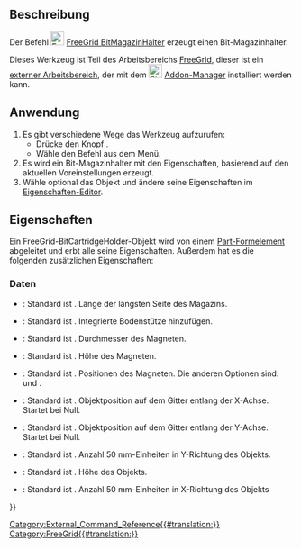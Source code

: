 <languages/>

{{Docnav
|[[FreeGrid_StorageBox/de|LagerKasten]]
|[[FreeGrid_StorageGrid/de|LagerGitter]]
|[[FreeGrid_Workbench/de|FreeGrid]]
|IconL=FreeGrid_StorageBox.svg
|IconR=FreeGrid_StorageGrid.svg
|IconC=FreeGridWorkbench.svg
}}

{{GuiCommand/de
|Name=FreeGrid BitCartridgeHolder
|Name/de=FreeGrid BitMagazinHalter
|MenuLocation=FreeeGrid → Bit-Magazinhalter
|Workbenches=[[FreeGrid_Workbench/de|FreeGrid]]
|Version=
|SeeAlso=
}}

<span id="Description"></span>
==Beschreibung==

Der Befehl [[Image:FreeGrid_BitCartridgeHolder.svg|24px]] [[FreeGrid_BitCartridgeHolder/de|FreeGrid BitMagazinHalter]] erzeugt einen Bit-Magazinhalter.

Dieses Werkzeug ist Teil des Arbeitsbereichs  [[FreeGrid_Workbench/de|FreeGrid]], dieser ist ein [[External_workbenches/de|externer Arbeitsbereich]], der mit dem [[Image:Std_AddonMgr.svg|24px]] [[Std_AddonMgr/de|Addon-Manager]] installiert werden kann.

<span id="Usage"></span>
==Anwendung==

# Es gibt verschiedene Wege das Werkzeug aufzurufen:
#* Drücke den Knopf {{Button|[[Image:FreeGrid_BitCartridgeHolder.svg|16px]] [[FreeGrid_BitCartridgeHolder/de|Bit-Magazinhalter]]}}.
#* Wähle den Befehl {{MenuCommand|FreeGrid → [[Image:FreeGrid_BitCartridgeHolder.svg|16px]] Bit-Magazinhalter}} aus dem Menü.
# Es wird ein Bit-Magazinhalter mit den Eigenschaften, basierend auf den aktuellen Voreinstellungen erzeugt.
# Wähle optional das Objekt und ändere seine Eigenschaften im [[Property_editor/de|Eigenschaften-Editor]].

<span id="Properties"></span>
==Eigenschaften==

Ein FreeGrid-BitCartridgeHolder-Objekt wird von einem [[Part_Feature/de|Part-Formelement]] abgeleitet und erbt alle seine Eigenschaften. Außerdem hat es die folgenden zusätzlichen Eigenschaften:

<span id="Data"></span>
===Daten===

{{Properties_Title|Bit Cartridge Holder features}}

* {{PropertyData/de|Side Length|Length}}: Standard ist {{value|15.0 mm}}. Länge der längsten Seite des Magazins.

{{Properties_Title|Box features}}

* {{PropertyData/de|Floor Support|Bool}}: Standard ist {{TRUE}}. Integrierte Bodenstütze hinzufügen.

{{Properties_Title|Magnet mount}}

* {{PropertyData/de|Magnet Diameter|Length}}: Standard ist {{Value|6 mm}}. Durchmesser des Magneten.
* {{PropertyData/de|Magnet Height|Length}}: Standard ist {{Value|2 mm}}. Höhe des Magneten.
* {{PropertyData/de|Magnet Option|Enumeration}}: Standard ist {{Value|allIntersections}}. Positionen des Magneten. Die anderen Optionen sind: {{Value|cornersOnly}} und {{Value|noMagnets}}.

{{Properties_Title|Position on grid}}

* {{PropertyData/de|Position X|IntegerConstraint}}: Standard ist {{Value|0}}. Objektposition auf dem Gitter entlang der X-Achse. Startet bei Null.
* {{PropertyData/de|Position Y|IntegerConstraint}}: Standard ist {{Value|0}}. Objektposition auf dem Gitter entlang der Y-Achse. Startet bei Null.

{{Properties_Title|Size}}

* {{PropertyData/de|Depth|IntegerConstraint}}: Standard ist {{Value|1}}. Anzahl 50 mm-Einheiten in Y-Richtung des Objekts.
* {{PropertyData/de|Height|Length}}: Standard ist {{Value|50 mm}}. Höhe des Objekts.
* {{PropertyData/de|Width|IntegerConstraint}}: Standard ist {{Value|1}}. Anzahl 50 mm-Einheiten in X-Richtung des Objekts


{{Docnav
|[[FreeGrid_StorageBox/de|LagerKasten]]
|[[FreeGrid_StorageGrid/de|LagerGitter]]
|[[FreeGrid_Workbench/de|FreeGrid]]
|IconL=FreeGrid_StorageBox.svg
|IconR=FreeGrid_StorageGrid.svg
|IconC=FreeGridWorkbench.svg
}}

[[Category:External_Command_Reference{{#translation:}}]]
[[Category:FreeGrid{{#translation:}}]]
{{Userdocnavi{{#translation:}}}}